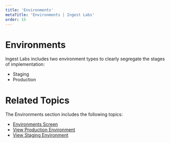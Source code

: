 ---
title: 'Environments'
metaTitle: 'Environments | Ingest Labs'
order: 15
---

# Environments

Ingest Labs includes two environment types to clearly segregate the stages of implementation:

- Staging
- Production

# Related Topics

The Environments section includes the following topics:

- [Environments Screen](/environments/environmentsscreen)
- [View Production Environment](/environments/viewproductionenvironment)
- [View Staging Environment](/environments/viewstagingenvironment)